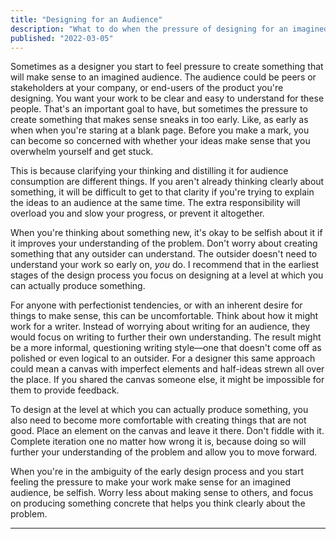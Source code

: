 ```yaml
---
title: "Designing for an Audience"
description: "What to do when the pressure of designing for an imagined audience sets in"
published: "2022-03-05"
---
```


Sometimes as a designer you start to feel pressure to create something that will make sense to an imagined audience. The audience could be peers or stakeholders at your company, or end-users of the product you're designing. You want your work to be clear and easy to understand for these people. That's an important goal to have, but sometimes the pressure to create something that makes sense sneaks in too early. Like, as early as when when you're staring at a blank page. Before you make a mark, you can become so concerned with whether your ideas make sense that you overwhelm yourself and get stuck.

This is because clarifying your thinking and distilling it for audience consumption are different things. If you aren't already thinking clearly about something, it will be difficult to get to that clarity if you're trying to explain the ideas to an audience at the same time. The extra responsibility will overload you and slow your progress, or prevent it altogether.

When you're thinking about something new, it's okay to be selfish about it if it improves your understanding of the problem. Don't worry about creating something that any outsider can understand. The outsider doesn't need to understand your work so early on, _you_ do. I recommend that in the earliest stages of the design process you focus on designing at a level at which you can actually produce something.

For anyone with perfectionist tendencies, or with an inherent desire for things to make sense, this can be uncomfortable. Think about how it might work for a writer. Instead of worrying about writing for an audience, they would focus on writing to further their own understanding. The result might be a more informal, questioning writing style—one that doesn't come off as polished or even logical to an outsider. For a designer this same approach could mean a canvas with imperfect elements and half-ideas strewn all over the place. If you shared the canvas someone else, it might be impossible for them to provide feedback.

To design at the level at which you can actually produce something, you also need to become more comfortable with creating things that are not good. Place an element on the canvas and leave it there. Don't fiddle with it. Complete iteration one no matter how wrong it is, because doing so will further your understanding of the problem and allow you to move forward.

When you're in the ambiguity of the early design process and you start feeling the pressure to make your work make sense for an imagined audience, be selfish. Worry less about making sense to others, and focus on producing something concrete that helps you think clearly about the problem.

---